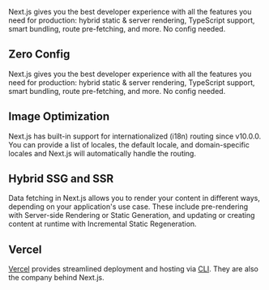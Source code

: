 Next.js gives you the best developer experience with all the features you need for production: hybrid static & server rendering, TypeScript support, smart bundling, route pre-fetching, and more. No config needed.

## Zero Config

Next.js gives you the best developer experience with all the features you need for production: hybrid static & server rendering, TypeScript support, smart bundling, route pre-fetching, and more. No config needed.

## Image Optimization

Next.js has built-in support for internationalized (i18n) routing since v10.0.0. You can provide a list of locales, the default locale, and domain-specific locales and Next.js will automatically handle the routing.

## Hybrid SSG and SSR

Data fetching in Next.js allows you to render your content in different ways, depending on your application's use case. These include pre-rendering with Server-side Rendering or Static Generation, and updating or creating content at runtime with Incremental Static Regeneration.

## Vercel

[Vercel](https://vercel.com/) provides streamlined deployment and hosting via [CLI](https://vercel.com/docs/cli#getting-started). They are also the company behind Next.js.